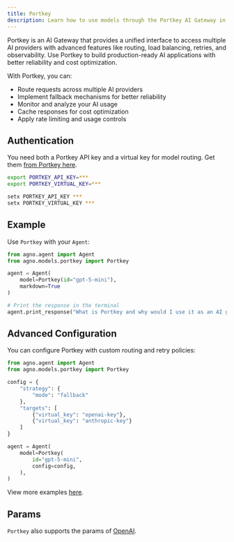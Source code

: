 ```yaml
---
title: Portkey
description: Learn how to use models through the Portkey AI Gateway in Agno.
---
```


Portkey is an AI Gateway that provides a unified interface to access multiple AI providers with advanced features like routing, load balancing, retries, and observability. Use Portkey to build production-ready AI applications with better reliability and cost optimization.

With Portkey, you can:

- Route requests across multiple AI providers
- Implement fallback mechanisms for better reliability
- Monitor and analyze your AI usage
- Cache responses for cost optimization
- Apply rate limiting and usage controls

## Authentication

You need both a Portkey API key and a virtual key for model routing. Get them [from Portkey here](https://app.portkey.ai/).

<CodeGroup>

```bash Mac
export PORTKEY_API_KEY=***
export PORTKEY_VIRTUAL_KEY=***
```

```bash Windows
setx PORTKEY_API_KEY ***
setx PORTKEY_VIRTUAL_KEY ***
```

</CodeGroup>

## Example

Use `Portkey` with your `Agent`:

<CodeGroup>

```python agent.py
from agno.agent import Agent
from agno.models.portkey import Portkey

agent = Agent(
    model=Portkey(id="gpt-5-mini"),
    markdown=True
)

# Print the response in the terminal
agent.print_response("What is Portkey and why would I use it as an AI gateway?")
```

</CodeGroup>

## Advanced Configuration

You can configure Portkey with custom routing and retry policies:

```python
from agno.agent import Agent
from agno.models.portkey import Portkey

config = {
    "strategy": {
        "mode": "fallback"
    },
    "targets": [
        {"virtual_key": "openai-key"},
        {"virtual_key": "anthropic-key"}
    ]
}

agent = Agent(
    model=Portkey(
        id="gpt-5-mini",
        config=config,
    ),
)
```

<Note> View more examples [here](/examples/models/portkey/basic). </Note>

## Params

<Snippet file="model-portkey-params.mdx" />

`Portkey` also supports the params of [OpenAI](/reference/models/openai).
